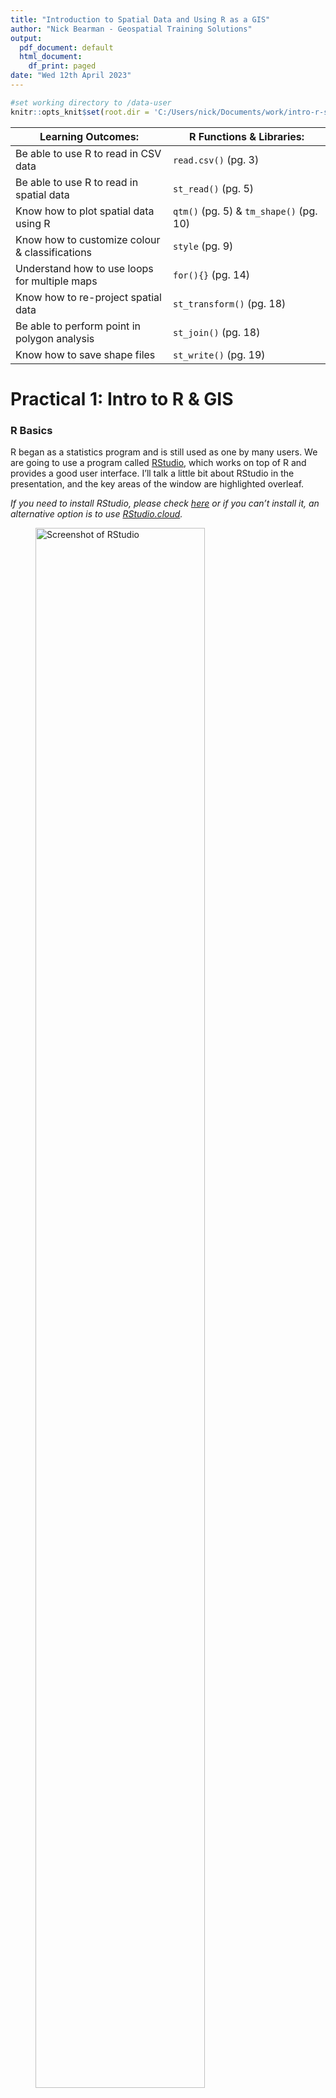 ```yaml
---
title: "Introduction to Spatial Data and Using R as a GIS"
author: "Nick Bearman - Geospatial Training Solutions"
output:
  pdf_document: default
  html_document:
    df_print: paged 
date: "Wed 12th April 2023"
---
```


```r
#set working directory to /data-user
knitr::opts_knit$set(root.dir = 'C:/Users/nick/Documents/work/intro-r-spatial-analysis/data-user')
```

| Learning Outcomes:  | R Functions & Libraries: |
| -- | -- |
| Be able to use R to read in CSV data |  `read.csv()` (pg. 3)  | 
| Be able to use R to read in spatial data | `st_read()` (pg. 5)  | 
| Know how to plot spatial data using R | `qtm()` (pg. 5) & `tm_shape()` (pg. 10)  | 
| Know how to customize colour & classifications  | `style` (pg. 9)  | 
| Understand how to use loops for multiple maps  | `for(){}` (pg. 14)  | 
| Know how to re-project spatial data | `st_transform()` (pg. 18)  | 
| Be able to perform point in polygon analysis  | `st_join()` (pg. 18)  | 
| Know how to save shape files | `st_write()` (pg. 19)  | 
<!-- Tables have a max line length, if it is too long, the table gets shrunk -->

# Practical 1: Intro to R & GIS

### R Basics

R began as a statistics program and is still used as one by many users. We are going to use a program called [RStudio](http://www.rstudio.com/ "R Studio website"), which works on top of R and provides a good user interface. I'll talk a little bit about RStudio in the presentation, and the key areas of the window are highlighted overleaf.

*If you need to install RStudio, please check [here](https://nickbearman.github.io/installing-software/r-rstudio) or if you can't install it, an alternative option is to use [RStudio.cloud](https://rstudio.cloud).*

![Screenshot of RStudio](images/rstudio-labelled.png){ width=80% }

- Open up RStudio (click **Start** and type in `RStudio` or double-click the icon on the desktop). 

R can initially be used as a calculator - enter the following into the left-hand side of the window - the section labelled **Console**:
 
```r
6 + 8
```

Don't worry about the `[1]` for the moment - just note that R printed out `14` since this is the answer to the sum you typed in.  In these worksheets, sometimes I show the results of what you have typed in.  This is in the format shown below:

```r
5 * 4
```
Also note that `*` is the symbol for multiplication here - the last command asked R to perform the calculation '5 times 4'.  Other symbols are `-` for subtraction and `/` for division:
```r
12 - 14
6 / 17
```


You can also assign the answers of the calculations to variables and use them in calculations. 
```r
price <- 300
```
Here,  the value `300` is stored in the variable `price`.  The `<-` symbol means put the value on the right into the variable on the left, it is typed with a `<` followed by a `-`. The variables are shown in the window labelled **Environment**, in the top right. Variables can be used in subsequent calculations.  For example, to apply a 20% discount to this price, you could enter the following:
```r
price - price * 0.2 
```

or you could use intermediate variables:
```r
discount <- price * 0.2
price - discount
```

R can also work with lists of numbers,  as well as individual ones. Lists are specified using the `c` function.  Suppose you have a list of house prices  specified in thousands of pounds.  You could store them in a variable called `house.prices` like this:

```r
house.prices <- c(120,150,212,99,199,299,159)
house.prices
```
Note that there is no problem with full stops in the middle of variable names.

You can then apply functions to the lists.
```r
mean(house.prices)
```

If the house prices are in thousands of pounds, then this tells us that the mean house price is 176,900 GBP.  Note that on your display, the answer may be displayed to more significant digits, so you may have something like `r mean(house.prices)` as the mean value.

The Data Frame
------------
R has a way of storing data in an object called a **data frame**. This is rather like an internal spreadsheet where all the relevant data items are stored together as a set of columns. 

We have a CSV file of house prices and burglary rates, which we can load into R. We can use a function called `read.csv` which, as you might guess, reads CSV files. Run the line of code below, which loads the CSV file into a variable called `hp.data`. 

<!-- There are various data files used for this workshop. Ideally I would pull them in directly from GitHub with code, but I can't work out how to do this. A copy of all the data used is in the data sub-directory. Using https://raw.githubusercontent.com/nickbearman/intro-r-spatial-analysis/master/data/hpdata.csv just gives an error message. -->
<!-- Update hp.data <- read.csv("https://raw.githubusercontent.com/nickbearman/intro-r-spatial-analysis/master/data/hpdata.csv") does work but the URL is much longer, which is annoying -->

```r
hp.data <- read.csv("http://nickbearman.me.uk/data/r/hpdata.csv")
```

*This loads in data from a website. We will look at reading in data from your own computer later on.*

When we read in data, it is always a good idea to check it came in ok. To do this, we can preview the data set. The `head` command shows the first 6 rows of the data.

```r
head(hp.data)
```

You can also click on the variable listed in the Environment window, which will show the data in a new tab. You can also enter:

```r
View(hp.data)
```
to open a new tab showing the data. 

You can also describe each column in the data set using the `summary` function:
```r
summary(hp.data)
```
For each column,  a number of values are listed:

Item    | Description
--------|----------------------------------------------------------------------------
Min.    | The smallest value in the column
1st. Qu.| The first quartile (the value 1/4 of the way along a sorted list of values)
Median  | The median (the value 1/2 of the way along a sorted list of values)
Mean    | The average of the column
3rd. Qu.| The third quartile (the value 3/4 of the way along a sorted list of values)
Max.    | The largest value in the column

<!-- Ideally want to add the paragraph below into a 'Notes on Summary Data' box -->
*Based on these numbers, an impression of the spread of values of each variable can be obtained. In particular it is possible to see that the median house price in St. Helens by neighbourhood ranges from 65,000 GBP to 260,000 GBP and that half of the prices lie between 152,500 GBP and 210,000 GBP. Also it can be seen that since the median measured burglary rate is zero, then at least half of areas had no burglaries in the month when counts were compiled.*

We can use square brackets to look at specific sections of the data frame, for example `hp.data[1,]` or `hp.data[,1]`. We can also delete columns and create new columns using the code below. Remember to use the `head()` command as we did earlier to look at the data frame. 

```r
#create a new column in hp.data dataframe call counciltax, storing the value NA
hp.data$counciltax <- NA
#see what has happened
head(hp.data)

#delete a column
hp.data$counciltax <- NULL
#see what has happened
head(hp.data)
```

```r
#rename a column
colnames(hp.data)[3] <- "Price-thousands"
#see what has happened
head(hp.data)
```

### Geographical Information

R has developed into a GIS as a result of user contributed packages, or libraries, as R refers to them. We will be using several libraries in this practical, and will load them as necessary. 

<!-- if using own laptops -->
If you are using your own computer, you will need to install the R libraries, as well as loading them. To do this, run `install.packages("library_name")`.
<!-- -->

To work with spatial data, we need to load some new *libraries*. 

```r
#load libraries
library(sf)
library(tmap)
```

However, this just makes R *able* to handle geographical data, it doesn't actually load any specific data sets. To do this, we need to read in some data. We are going to use **shapefiles** - a well known GIS data format. We are going to be using LSOA (Lower layer Super Output Areas) data for St. Helens in Merseyside (Liverpool), UK. 

R uses working folders to store information relevant to the current project you are working on. 

- Make a folder called **R work** somewhere on your computer you can find.  
- Then we need to tell R where this is, so click **Session > Set Working Directory > Choose Directory...** and select the folder that you created. 

<!-- change working directory -->
```r
setwd("C:/Users/nick/Documents/work/intro-r-spatial-analysis/data-user")
```

As with most programs, there are multiple ways to do things. For instance, to set the working directory we could type: `setwd("C:/Users/<username>/Documents/r-work`. Your version might well have a longer title, depending on what you called the folder. Also note that slashes are indicated with a '*/*' not '\\'. 

There is a set of shapefiles for the St. Helens neighbourhoods at the same location as the data set you read in earlier. Since several files are needed,  I have bundled these together in a single zip file.  You will now download this to your local folder and subsequently unzip it. This can all be done via R functions:
 
 
```r
download.file("http://www.nickbearman.me.uk/data/r/sthelens.zip","sthelens.zip")
unzip("sthelens.zip")
```

The first function actually downloads the zip file into your working folder, the second one unzips it. Now, we can read these into R. 

```r
sthelens <- st_read("sthelens.shp")
```
 
The `st_read` function does this and stores them as a Simple Features (or `sf`) object. You can use the `qtm` function to draw the polygons (i.e. the map of the LSOA).
 
```r
qtm(sthelens)
```

We can also use the `head()` command to show the first six rows, exactly the same as with a data frame. 

```r
head(sthelens)
```

*This is the same as the attribute table in programs like ArcGIS, QGIS or MapInfo. If you want to, open the shapefile in QGIS or ArcGIS to have a look.*

You can see there is a lot of information there, including the geometry. The useful bit for us is the `ID` field, as this matched the ID field in the `hp.data` file. We can use this to join the two data sets together, and then show the Burglary rates on the map. 

The idea is that there is a field in each data set that we can use to join the two together; in this case we have the `ID` field in `sthelens` and the `ID` field in `hp.data`. 
 
 
```r
sthelens <- merge(sthelens, hp.data)
```
 
And use the `head` function to check the data have been joined correctly. 

```r
head(sthelens)
```
 
Now that we have joined the data together, we can draw a choropleth map of the burglary data.  

```r
#use the qtm() function for a Quick Thematic Map
qtm(sthelens,  fill="Burglary")
```

This is a very quick way of getting a map out of R. To use the map, click on the **Export** button, and then choose **Copy to Clipboard...**. Then choose **Copy Plot**. If you also have Word up and running, you can then paste the map into your document. You can also save the map as an Image or PDF. 

# Practical 2: Making a Map

Working with R often requires several lines of code to get an output. Rather than typing code into the **Console**, we can use a **script** instead. This allows us to go back and edit the code very easily, to correct mistakes! 

Create a new script (**File > New File > R Script**) and enter the code in there. Then you can select the lines you want to run by highlighting them, and then pressing `Ctrl+Enter`, or using the **Run** button. 

Now we are going to use the same principle as we used before to create a map of some data from the 2011 Census. We need to download the data, and although there are other sources of these data, in this example we will use the https://www.nomisweb.co.uk/ website.

- Navigate to **https://www.nomisweb.co.uk/**. 
- Under **Census Statistics** (scroll down) click **2021 Data catalogue**. 
- Select **Bulk Data Downloads**. 
- Scroll down to **TS007A	Age by five-year age bands**. 
- Download the **census2021-ts007a.zip** zip file. 
- Open up the zip file - you will see a csv file for each geography - LSOA, MSOA, OA and various others. 
- Extract the file `census2021-ts007a-lsoa.csv`

<!-- Last checked 2023-03-10 -->
  
Open this file up in Excel, and you can see there are a number of different columns, covering different data. We are interested in the age data - scroll across and see the different values we have. 

Add the command below to your script, and run it to read in the CSV file. The `header = TRUE` tells R to assign the first row as variable names. 

```r
#download csv file
#download.file("http://www.nickbearman.me.uk/data/r/nomis-2011-age-data.zip","nomis-2011-age-data.zip")
#unzip csv file
#unzip("nomis-2011-age-data.zip")
```

```r
pop2021 <- read.csv("census2021-ts007a-lsoa.csv", header = TRUE)
```

Then run `head` to see that the data has been read in correctly. *R will show all 22 variables, where as I've only shown the first 6 in the handout*. 

```r
head(pop2021)
```

```r
head(pop2021[,1:6])
```

Some of the variable names are not displayed very clearly. We can rename the columns, so that when we run the `head()` command, R lists the correct names. This will also help us refer to the columns later on. 

Run the code below, which creates a new variable which contains the names (`newcolnames`) and then applies it to the `pop2021` data frame. 

*It's also worth noting here that any line of code that starts with a `#` is a comment - i.e. R will ignore that line and move onto the next. I've included them here so you can see what is going on, but you don't need to type them in.* 

```r
#create a new variable which contains the new variable names
newcolnames <- c("Total","Age00to04","Age05to09","Age10to14","Age15to19",
                 "Age20to24","Age25to29","Age30to34","Age35to39",
                 "Age40to44","Age45to49","Age50to54","Age55to59",
                 "Age60to64","Age65to69","Age70to74","Age75to79",
                 "Age80to84","Age85andOver")

#apply these to pop2011 data frame
colnames(pop2021)[4:22] <- newcolnames
```

The final line of code (starting `colnames`) actually updates the variable names. The square brackets are used to refer to specific elements - in this case, columns 4 to 22. 

*For example, `pop2021[1,]` will show the first row and `pop2021[,1]` will show the first column.*
  
Now we have the correct column names for the data frame. It would also be good to check they have been applied to the `pop2021` dataframe correctly. **What code would you use to do this?**

```r
head(pop2021[,1:12])
```

Now we have the attribute data (the number of people in each age group in each LSOA in this case) we need to join this attribute data to the spatial data. Therefore, first, we need to download the spatial data. 

- Go to **http://census.edina.ac.uk/** and select **Boundary Data Selector**. 
- Then set **Country** to **England**, **Geography** to **Statistical Building Block**, **dates** to **2011 and later**, and click **Find**.
- Select **English Lower Layer Super Output Areas, 2021** and click **List Areas**. 
- Select **England** from the list and choose **Expand Selection**.
- Select **North West [England]** from the list and choose **Expand Selection**.
- Select **Liverpool [North West]** from the list and click **Extract Boundary Data**. 
- After a 5 to 20 second wait, click `BoundaryData.zip` to download the files. 

<!-- Last checked 2023-03-10 -->
  
Extract the files, and move all the files starting with the name `england_lsoa_2021` to your working folder. Then read in the data:
  
```r
#download.file("http://www.nickbearman.me.uk/data/r/england_lsoa_2011.zip","england_lsoa_2011.zip")
#unzip("england_lsoa_2011.zip")
unzip("BoundaryData.zip")
```

```r
#read in shapefile
LSOA <- st_read("england_lsoa_2021.shp")
```

Like earlier, we can use the `qtm()` command to preview the map. We can also look at the attribute table with `head()`. Try these both now. 

The next stage is to join the attribute data to the spatial data, like we did in the exercise earlier. See if you can see how and why I have changed the code from earlier. 

```r
#join attribute data to LSOA
LSOA <- merge(LSOA, pop2021, by.x="lsoa21cd", by.y="geography.code")
```

And use the `head` command to check it has joined correctly. Your data should contain correctly labelled Age data in the 7th to 26th columns. 

```r
head(LSOA)
```

```r
head(LSOA[,1:6])
```

### Making Maps

Now we have all the data setup, we can actually create the map. We can use the `qtm()` code like we did earlier. 

We can use the `fill` parameter like we did earlier with the `Burglary` data. Try working out the code yourself to show the first set of age data. 

![Output from `qtm(LSOA)` (left) and output with `tm_shape(LSOA) + tm_polygons("Age00to04")` (right).](images/map-example-outputs-1.png){ width=90% }

This works well, and we can choose which variable to show. However we don't get many options with this. We can use a different function `tm_shape()`, which will give us more options. 

```r
tm_shape(LSOA) +
  tm_polygons("Age00to04")
```

```r
tm_shape(LSOA) +
  tm_polygons("Age00to04", title = "Aged 0 to 4", palette = "Greens", style = "jenks") +
  tm_layout(legend.title.size = 0.8)
```

This allows us to change the title, colours and legend title size. Try substituting in `Blues` and adjusting the title. 

### Colours and Categories 

We can choose lots of different colours from ColorBrewer, and different classification methods as well. To show all of the different colour palettes we could use, run this code:

```r
#load the R Color Brewer library
  library(RColorBrewer)
#display the palette
  display.brewer.all()
```

We can also choose which classification method to use and how many classes. We can set `n = 6` to set the number of classes

```r
tm_shape(LSOA) +
  tm_polygons("Age00to04", title = "Aged 0 to 4", palette = "Greens", n = 6, style = "jenks")
```

We can also set the `style` which is the classification method. Standard options are: 

| **Classification Name** | **Code**   | **Details or Example** |  
| ----                    | ----       | ----                   | 
| Equal Interval          | `equal`    | *Regular intervals e.g. 0-5, 5-10, 10-15, 15-20* | 
| Quantiles               | `quantile` | *Split the data into 5 equal categories, with the same                                            number of data points in each category* | 
| Natural Breaks          | `jenks`    | *Algorithm based to create data driven categories* | 
| Standard Deviation      | `sd`       | *Bases classes on data's mean and standard deviation e.g. -1SD to mean, mean to +1SD, +1SD to +2SD* | 
| Fixed Breaks            | `fixed`    | *You choose the breaks - see below* | 

**Fixed Breaks example:**

```r
tm_shape(LSOA) +
  tm_polygons("Age00to04", title = "Aged 0 to 4", palette = "Greens", n = 6, style = "fixed",
    breaks=c(5, 25, 50, 100, 175, 275))
```

### Classification on a Histogram (optional exercise)

You can also show a histogram with the classification breaks using this code:

```r
#select the variable
  var <- LSOA$Age00to04
#calculate the breaks
  library(classInt)
  breaks <- classIntervals(var, n = 6, style = "fisher")
#draw histogram
  hist(var)
#add breaks to histogram
  abline(v = breaks$brks, col = "red")
```

### Histogram on the map

We can also add a histogram of the data to the map:

```r
tm_shape(LSOA) +
  tm_polygons("Total", title = "Total", palette = "Greens", 
      style = "equal", legend.hist = T)
```

### Layout Options and Margins (optional exercise)

`tmap` has a huge number of options to customise the layout - have a look at https://rdrr.io/cran/tmap/man/tm_layout.html as a starting point. 

You may often have to adjust the margins to make your map look good. Adjusting the `inner.margins` is a good starting point. It is a vector (list) of four values specifying the bottom, left, top, and right margins, in that order. For example:

```r
tm_shape(LSOA) +
  tm_polygons("Age00to04", title = "Aged 0 to 4", palette = "Greens", style = "jenks") +
  tm_layout(legend.title.size = 0.8, inner.margins = c(.04, .03, .02, .01))
```

### Scale Bar and North Arrow (optional exercise)

It is also good practice to add a scale bar and a north arrow to each of the maps you produce. Running this code will add these to the map:

```r
tm_shape(LSOA) +
  #Set colours and classification methods
  tm_polygons("Total", title = "Total Population", palette = "Greens", 
      style = "equal") +
  #Add scale bar
  tm_scale_bar(width = 0.22, position = c(0.05, 0.18)) +
  #Add compass
  tm_compass(position = c(0.3, 0.07)) + 
  #Set layout details
  tm_layout(frame = F, title = "Liverpool", title.size = 2, 
            title.position = c(0.7, "top"))
```

You may well need to adjust the position of the items on the map. Try Googling `"tm_scale_bar position"` for information on how to do this. 

Remember that any line starting with a `#` is a comment, and will be ignored by R. Comments are very useful for us to note what the code is doing, particularly when you come back to it 6 months later and can't remember what it is supposed to do!

### Interactive Maps (optional exercise)

The `tmap` library has two different viewing options - `plot` which is what we have been using so far, and `view` which provides a basemap and the ability to zoom in and out. Try this code:

```r
#set tmap to view mode
  tmap_mode("view")
#plot using qtm
  qtm(sthelens)
#plot using tm_shape
  tm_shape(LSOA) +
  #Set colours and classification methods
  tm_polygons("Total", title = "Total Population", palette = "Greens", 
      style = "equal")
#return tmap to plot mode
  tmap_mode("plot")
```

*Shiny is a tool developed by RStudio we can use to create interactive maps on the web, with many different options. Have a look at https://shiny.rstudio.com/.*

### Exporting and Creating Multiple Maps

We can automatically save the map as a file by creating the map object as a new variable (`m`) and then save it using `tmap_save(m)`. 

```r
#create map
m <- tm_shape(LSOA) +
  tm_polygons("Total", title = "Total Population", palette = "Greens", 
              style = "equal") +
  tm_scale_bar(width = 0.22, position = c(0.05, 0.18)) +
  tm_compass(position = c(0.3, 0.07)) + 
  tm_layout(frame = F, title = "Liverpool", title.size = 2, 
            title.position = c(0.7, "top"))
#save map
tmap_save(m)
```

Saving the map using code allows us to create multiple maps very easily. A variable (`mapvariables`) is used to list which variables should be mapped, and then the line starting `for` starts a loop. Try running the code, and then change the variables it maps.
 
  
```r
#set which variables will be mapped
  mapvariables <- c("Total", "Age00to04", "Age05to09")

#loop through for each map
  for (i in 1:length(mapvariables)) {
  #setup map
    m <- tm_shape(LSOA) +
      #set variable, colours and classes
      tm_polygons(mapvariables[i], palette = "Greens", style = "equal") +
      #set scale bar
      tm_scale_bar(width = 0.22, position = c(0.05, 0.18)) +
      #set compass
      tm_compass(position = c(0.3, 0.07)) + 
      #set layout
      tm_layout(frame = F, title = "Liverpool", title.size = 2, 
                title.position = c(0.7, "top"))
    #save map
    tmap_save(m, filename = paste0("map-",mapvariables[i],".png"))
  #end loop
  }
```

You can replace `.png` with `.jpg` or `.pdf` for different file formats. 

### Creating a Tidy Map Title (optional exercise)

As you may have spotted, the map and legend titles aren't great. Just using the field name does give us the information we require, but it doesn't make a good looking map. 

How can we make a better map title? 

Have an experiment and see if you can work it out. There is some code available (in `script-examples/
script-p2-multiple-maps-title.R`) but try not to look straight away!


# Practical 3: Clustering of Crime Points 

In this section we will look at some point data, and how we can analyse it in R. We need to read in the crime data, and because the crime data is just a CSV file, we need to do some processing in order to get it as spatial data in R, including some re-projecting of the data (converting the coordinate system from WGS 1984 to BNG).

```r
#Read the data into a variable called crimes
crimes <- read.csv("http://nickbearman.me.uk/data/r/police-uk-2020-04-merseyside-street.csv")
```

Now the CSV data has been read in, take a quick look at it using the  `head()` function. You will see that the data consists of a number of columns, each with a heading. Two of these are called *Longitude* and *Latitude* - these are the column headers that give the coordinates of each incident in the data you have just downloaded. Another is headed *Crime.Type* and tells you which type of crime occurred. 

At the moment, the data is just in a data frame object - not any kind of spatial object.  To create the spatial object,  enter the following:

```r
#create crimes data 
crimes_sf <- st_as_sf(crimes, coords = c('Longitude', 'Latitude'), crs = 4326)
```

We are taking the `crimes` data, telling R which columns have coordinates (`coords = c('Longitude', 'Latitude')`), and saying that they are in WGS 1984 (`crs = 4326`).

Use the `head()` function to check the data have been processed properly. We can also use `qtm()` to plot a map. 

```r
qtm(crimes_sf)
```

We also need to reproject the data, from Latitude/Longitude (`4326`), to British National Grid (`27700`):

```r
#reproject to British National Grid, from Latitude/Longitude
crimes_sf_bng <- st_transform(crimes_sf, crs = 27700)
```

To see the geographical pattern of these crimes, enter:

```r
tm_shape(crimes_sf_bng) +
  tm_dots(size = 0.1, shape = 19, col = "darkred", alpha = 0.5)
```

We can see the rough outline of the Merseyside Police area, as well as the path of the River Mersey. 

You can also examine the kinds of different crimes recorded.
```r
table(crimes_sf_bng$Crime.type)
```

### Point in Polygon

Having the spatial location of the crimes is great, but we need to combine this with other data to begin to really understand it. 

To start with, we can overlay the LSOA we used earlier on the crimes. We can plot the crimes like we did earlier. What we can also do is plot the LSOA data on top. 

```r
#plot the crime data
tm_shape(crimes_sf_bng) +
  tm_dots(size = 0.1, shape = 19, col = "red", alpha = 0.5) +
#add LSOA on top
tm_shape(LSOA) +
  tm_borders()
```

This doesn't really help much, as R sets the window to the first data set plotted. Try plotting the LSOA first, then the crimes layer.

This is still just two layers overlaid, but hopefully we can see what is going on now. A common GIS function is "point-in-polygon", a type of spatial join, which will allow us to count how many crimes have been reported in each LSOA. 

```r
#perform spatial join
LSOA_crimes <- st_join(LSOA, crimes_sf_bng)
```

```r
#view output
head(LSOA_crimes)
```

This has completed a spatial join, linking each crime point with each LSOA it is located within. This is useful, but we need to do a bit of tidying up for us to know how many crimes are in each LSOA. 

So we can aggregate the data by LSOA (this might take a few seconds to run):

```r
#Aggregate by LSOA
LSOA_crimes_aggregated <- aggregate(x = LSOA_crimes, by = list(LSOA_crimes$lsoa21cd), FUN = length)
```

```r
#gives us count of points in each polygon
head(LSOA_crimes_aggregated)
```

This will group each LSOA together - and count how many crimes are in each. The count function is `length` in R. If we were combining qualitative data (e.g. value of objects stolen in each burglary) then we could calculate the mean instead - to get the mean burglary value by each LSOA. 

The output isn't that elegant - it repeats the output (of length) across every column. So we can tidy this up, rename the columns and map the data.

```r
#remove additional columns
LSOA_crimes_aggregated <- LSOA_crimes_aggregated[,1:2]

#rename columns
colnames(LSOA_crimes_aggregated) <- c("lsoa21cd", "count of crimes","geometry")

#map using qtm
qtm(LSOA_crimes_aggregated, fill = "count of crimes")

#map using tmap
tm_shape(LSOA_crimes_aggregated) +
  tm_polygons("count of crimes", title = "Number of Crimes", palette = "Greens", style = "jenks")
```

There are many different ways of doing the aggregation - if you have used the `tidyverse` approach in R, you can use `group_by` from the `dplyr` library.

### Calculating the Crime Rate (optional exercise)

This just tells us how many crimes there were in each LSOA - nothing about the rate. Try calculating the rate of the crimes per 10,000 people using the population data from earlier. *You will need to join the population data, `pop2011`.*

You can calculate the rate by calculating `(number of crimes / population) * 10000`. See the beginning of the handout for help on calculating values. Remember you will need to refer explicitly to the data frame and variable (`LSOA_crimes_aggregated$count of crimes`) each time you mention a column, i.e. `LSOA_crimes_aggregated$count of crimes / LSOA_crimes_aggregated$AllUsualResidents * 10000`.

*There is an "answer" script in `script-examples/script-p3-point-in-polygon.R` but try not to look at it straight away!*

### Exporting Shapefiles

We used `st_read` to read in a shape file, and we can use `st_write` to export a shape file: 

```r
#save as shapefile
st_write(LSOA_crimes_aggregated, "LSOA-crime-count.shp")
```

### `sp` library

As I mentioned in the presentation, there is a `sp` library for R, an older library, which handles spatial data in a different way. See the presentation for details, and there are some example files in `\script-examples` called `script-SP-*` to show you how `sp` works. 

# Practical 4: Bring Your Own Data

This is the opportunity to use some of the techniques we have covered on your own data. If you don't have any data with you, you can download some sample data from the links in the training day handout. 

----

This practical was written using R 4.2.0 (2022-04-22) and RStudio 2022.07.1 by Dr. Nick Bearman (nick@geospatialtrainingsolutions.co.uk). It has also been tested in R 4.2.1 (2022-06-23) and RStudio 2022.07.1 (RStudio Cloud). 

This work (Introduction to Spatial Data and Using R as a GIS by Nick Bearman) is licensed under the Creative Commons Attribution-NonCommercial-ShareAlike 4.0 International license. To view a copy of this license, visit http://creativecommons.org/licenses/by-nc-sa/4.0/. <img style="height:22px!important;margin-left:3px;vertical-align:text-bottom;" src="https://mirrors.creativecommons.org/presskit/icons/cc.svg?ref=chooser-v1"><img style="height:22px!important;margin-left:3px;vertical-align:text-bottom;" src="https://mirrors.creativecommons.org/presskit/icons/by.svg?ref=chooser-v1"><img style="height:22px!important;margin-left:3px;vertical-align:text-bottom;" src="https://mirrors.creativecommons.org/presskit/icons/nc.svg?ref=chooser-v1"><img style="height:22px!important;margin-left:3px;vertical-align:text-bottom;" src="https://mirrors.creativecommons.org/presskit/icons/sa.svg?ref=chooser-v1">


The latest version of the PDF is available from https://github.com/nickbearman/intro-r-spatial-analysis. This is v9.2 and this was created on `r format(Sys.time(), '%d %B %Y')`. 

